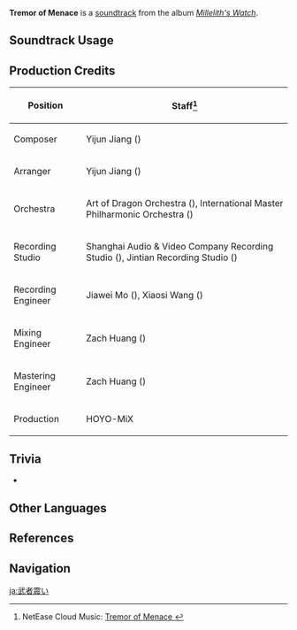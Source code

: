 {{Soundtrack Infobox
|image          = Millelith's Watch.png
|album          = Millelith's Watch
|disc           = 3
|number         = 36
|featured       =
|featured2      =
|featured3      =
|featured_disc  =
|featured_disc2 =
|featured_disc3 =
|youtube_id     = kp_ET9RDP94
|spotify_id     = 4RjO3mInGcVVN3u3DsmcpG
|previous       = Irresistible Force
|next           = Seething Animosity
}}
{{Description|In a place where light is enshrouded by darkness, shards of luminous crystals coalesce to form the people's living.|[https://hoyolab.com/topicDetail/2525 Echoes of The Chasm]}}
'''Tremor of Menace''' is a [[soundtrack]] from the album ''[[Millelith's Watch]]''.

==Soundtrack Usage==
{{Soundtrack Usage
|location = Ad-Hoc Main Tunnel;;The Chasm: Main Mining Area;;The Serpent's Cave;;Underground Waterway;;Stony Halls\combat
|domain   = The Lost Valley
|eventgameplay = Vibro-Crystal
}}

==Production Credits==
{| class="wikitable"
! Position
! Staff<ref>NetEase Cloud Music: [https://music.163.com/#/song?id=1956543021 Tremor of Menace {{zh|临阵的战栗}}]</ref>
|-
! Composer
| Yijun Jiang ({{zh|姜以君}})
|-
! Arranger
| Yijun Jiang ({{zh|姜以君}})
|-
! Orchestra
| Art of Dragon Orchestra ({{zh|龙之艺交响乐团}}), International Master Philharmonic Orchestra ({{zh|国际首席爱乐乐团}})
|-
! Recording Studio
| Shanghai Audio & Video Company Recording Studio ({{zh|上海音像公司录音棚}}), Jintian Recording Studio ({{zh|金田录音棚}})
|-
! Recording Engineer
| Jiawei Mo ({{zh|莫家伟}}), Xiaosi Wang ({{zh|王小四}})
|-
! Mixing Engineer
| Zach Huang ({{zh|黄巍}})
|-
! Mastering Engineer
| Zach Huang ({{zh|黄巍}})
|-
! Production
| HOYO-MiX
|}
<!--
==Gallery==
<gallery>
</gallery>
-->

==Trivia==
* {{Transclude|Irresistible Force|TremorOfMenaceRemix|section=1}}

==Other Languages==
{{Other Languages
|en      = Tremor of Menace
|zhs     = 临阵的战栗
|zhs_rm  = Línzhèn de Zhànlì
|zhs_tl  =
|ja      = 武者震い
|ja_rm   = Mushaburui{{Assumed}}
|ja_tl   = 
}}

==References==
{{Reflist}}

==Navigation==
{{Soundtrack Navbox|Millelith's Watch}}

[[ja:武者震い]]